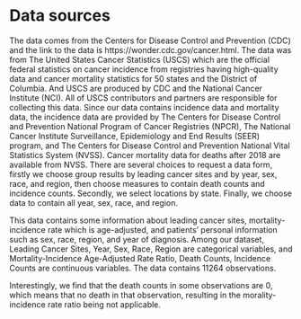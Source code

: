 # Data sources

The data comes from the Centers for Disease Control and Prevention (CDC) and the link to the data is https://wonder.cdc.gov/cancer.html. The data was from The United States Cancer Statistics (USCS) which are the official federal statistics on cancer incidence from registries having high-quality data and cancer mortality statistics for 50 states and the District of Columbia. And USCS are produced by CDC and the National Cancer Institute (NCI). All of USCS contributors and partners are responsible for collecting this data. Since our data contains incidence data and mortality data, the incidence data are provided by The Centers for Disease Control and Prevention National Program of Cancer Registries (NPCR), The National Cancer Institute Surveillance, Epidemiology and End Results (SEER) program, and The Centers for Disease Control and Prevention National Vital Statistics System (NVSS). Cancer mortality data for deaths after 2018 are available from NVSS. There are several choices to request a data form, firstly we choose group results by leading cancer sites and by year, sex, race, and region, then choose measures to contain death counts and incidence counts. Secondly, we select locations by state. Finally, we choose data to contain all year, sex, race, and region.


This data contains some information about leading cancer sites, mortality-incidence rate which is age-adjusted, and patients’ personal information such as sex, race, region, and year of diagnosis. Among our dataset, Leading Cancer Sites, Year, Sex, Race, Region are categorical variables, and Mortality-Incidence Age-Adjusted Rate Ratio, Death Counts, Incidence Counts are continuous variables. The data contains 11264 observations.


Interestingly, we find that the death counts in some observations are 0, which means that no death in that observation, resulting in the morality-incidence rate ratio being not applicable.
